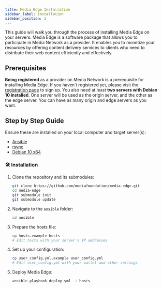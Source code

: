 ```yaml
---
title: Media Edge Installation
sidebar_label: Installation
sidebar_position: 2
---
```


This guide will walk you through the process of installing Media Edge on your servers. Media Edge is a software package that allows you to participate in Media Network as a provider. It enables you to monetize your resources by offering content delivery services to clients who need to distribute their web content efficiently and effectively.

## Prerequisites
**Being registered** as a provider on Media Network is a prerequisite for installing Media Edge. If you haven't registered yet, please visit the [registration page](https://www.media.network/register) to sign up.
You also need at least **two servers with Debian 10 installed**. One server will be used as the origin server, and the other as the edge server. You can have as many origin and edge servers as you want.


## Step by Step Guide

Ensure these are installed on your local computer and target server(s):

- [Ansible](https://docs.ansible.com/ansible/latest/installation_guide/intro_installation.html#installing-ansible-on-specific-operating-systems)
- [rsync](https://rsync.samba.org/)
- [Debian 10 x64](https://www.debian.org/releases/buster/debian-installer/)

### 🛠️ Installation

1. Clone the repository and its submodules:
   ```sh
   git clone https://github.com/mediafoundation/media-edge.git
   cd media-edge
   git submodule init
   git submodule update
   ```
2. Navigate to the `ansible` folder:
   ```sh
   cd ansible
   ```
3. Prepare the hosts file:
   ```sh
   cp hosts.example hosts
   # Edit hosts with your server's IP addresses
   ```
4. Set up your configuration:
   ```sh
   cp user_config.yml.example user_config.yml
   # Edit user_config.yml with your wallet and other settings
   ```
5. Deploy Media Edge:
   ```sh
   ansible-playbook deploy.yml -i hosts
   ```